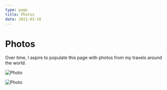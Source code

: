 ```yaml
---
type: page
title: Photos
date: 2021-03-18
---
```


# Photos

Over time, I aspire to populate this page with photos from my travels around the world.

<Image
  src="/images/temple_bar.jpeg"
  alt="Photo"
  width={1125}
  height={750}
  priority
  className="next-image"
/>

<Image
  src="/images/trinity.jpeg"
  alt="Photo"
  width={1125}
  height={750}
  priority
  className="next-image"
/>
